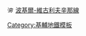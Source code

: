 [[File:Kyiv Metro Line 4.svg|15px|波基爾-維古利夫辛那線]] [[波基爾-維古利夫辛那線]]<noinclude>
[[Category:基輔地鐵模板]]
</noinclude>